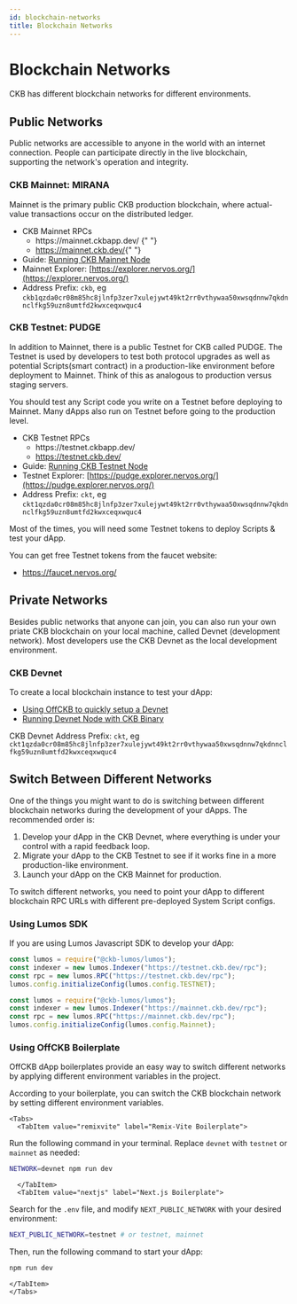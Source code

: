 ```yaml
---
id: blockchain-networks
title: Blockchain Networks
---
```



# Blockchain Networks

CKB has different blockchain networks for different environments.

## Public Networks

Public networks are accessible to anyone in the world with an internet connection. People can participate directly in the live blockchain, supporting the network's operation and integrity.

### CKB Mainnet: MIRANA

Mainnet is the primary public CKB production blockchain, where actual-value transactions occur on the distributed ledger.

- CKB Mainnet RPCs
  - <CopyLink url="https://mainnet.ckbapp.dev/">
      https://mainnet.ckbapp.dev/
    </CopyLink>{" "}
  - <CopyLink url="https://mainnet.ckb.dev/">https://mainnet.ckb.dev/</CopyLink>{" "}
- Guide: [Running CKB Mainnet Node](/docs/node/run-mainnet-node)
- Mainnet Explorer: [https://explorer.nervos.org/](https://explorer.nervos.org/)
- Address Prefix: `ckb`, eg `ckb1qzda0cr08m85hc8jlnfp3zer7xulejywt49kt2rr0vthywaa50xwsqdnnw7qkdnnclfkg59uzn8umtfd2kwxceqxwquc4`

### CKB Testnet: PUDGE

In addition to Mainnet, there is a public Testnet for CKB called PUDGE. The Testnet is used by developers to test both protocol upgrades as well as potential <Tooltip>Scripts</Tooltip>(smart contract) in a production-like environment before deployment to Mainnet. Think of this as analogous to production versus staging servers.

You should test any Script code you write on a Testnet before deploying to Mainnet. Many dApps also run on Testnet before going to the production level.

- CKB Testnet RPCs
  - <CopyLink url="https://testnet.ckbapp.dev/">
      https://testnet.ckbapp.dev/
    </CopyLink>
  - <CopyLink url="https://testnet.ckb.dev/">https://testnet.ckb.dev/</CopyLink>
- Guide: [Running CKB Testnet Node](/docs/node/run-testnet-node)
- Testnet Explorer: [https://pudge.explorer.nervos.org/](https://pudge.explorer.nervos.org/)
- Address Prefix: `ckt`, eg `ckt1qzda0cr08m85hc8jlnfp3zer7xulejywt49kt2rr0vthywaa50xwsqdnnw7qkdnnclfkg59uzn8umtfd2kwxceqxwquc4`

Most of the times, you will need some Testnet tokens to deploy Scripts & test your dApp.

You can get free Testnet tokens from the faucet website:

- https://faucet.nervos.org/

## Private Networks

Besides public networks that anyone can join, you can also run your own priate CKB blockchain on your local machine, called Devnet (development network). Most developers use the CKB Devnet as the local development environment.

### CKB Devnet

To create a local blockchain instance to test your dApp:

- [Using OffCKB to quickly setup a Devnet](/docs/node/run-devnet-node#quick-start-with-offckb)
- [Running Devnet Node with CKB Binary](/docs/node/run-devnet-node#custom-devnet-setup)

CKB Devnet Address Prefix: `ckt`, eg `ckt1qzda0cr08m85hc8jlnfp3zer7xulejywt49kt2rr0vthywaa50xwsqdnnw7qkdnnclfkg59uzn8umtfd2kwxceqxwquc4`

## Switch Between Different Networks

One of the things you might want to do is switching between different blockchain networks during the development of your dApps. The recommended order is:

1. Develop your dApp in the CKB Devnet, where everything is under your control with a rapid feedback loop.
2. Migrate your dApp to the CKB Testnet to see if it works fine in a more production-like environment.
3. Launch your dApp on the CKB Mainnet for production.

To switch different networks, you need to point your dApp to different blockchain RPC URLs with different pre-deployed System Script configs.

### Using Lumos SDK

If you are using Lumos Javascript SDK to develop your dApp:

```js title='Testnet Example Config'
const lumos = require("@ckb-lumos/lumos");
const indexer = new lumos.Indexer("https://testnet.ckb.dev/rpc");
const rpc = new lumos.RPC("https://testnet.ckb.dev/rpc");
lumos.config.initializeConfig(lumos.config.TESTNET);
```

```js title='Mainnet Example Config'
const lumos = require("@ckb-lumos/lumos");
const indexer = new lumos.Indexer("https://mainnet.ckb.dev/rpc");
const rpc = new lumos.RPC("https://mainnet.ckb.dev/rpc");
lumos.config.initializeConfig(lumos.config.Mainnet);
```

### Using OffCKB Boilerplate

OffCKB dApp boilerplates provide an easy way to switch different networks by applying different environment variables in the project.

According to your boilerplate, you can switch the CKB blockchain network by setting different environment variables.

```mdx-code-block
<Tabs>
  <TabItem value="remixvite" label="Remix-Vite Boilerplate">
```

Run the following command in your terminal. Replace `devnet` with `testnet` or `mainnet` as needed:

```bash
NETWORK=devnet npm run dev
```

```mdx-code-block
  </TabItem>
  <TabItem value="nextjs" label="Next.js Boilerplate">
```

Search for the `.env` file, and modify `NEXT_PUBLIC_NETWORK` with your desired environment:

```bash
NEXT_PUBLIC_NETWORK=testnet # or testnet, mainnet
```

Then, run the following command to start your dApp:

```bash
npm run dev
```

```mdx-code-block
</TabItem>
</Tabs>
```
